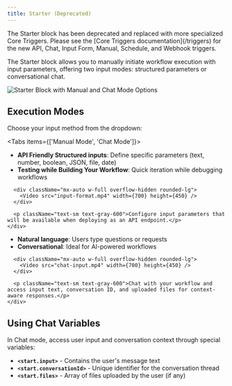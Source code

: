 ```yaml
---
title: Starter (Deprecated)
---
```



<Callout type="warning">
The Starter block has been deprecated and replaced with more specialized Core Triggers. Please see the [Core Triggers documentation](/triggers) for the new API, Chat, Input Form, Manual, Schedule, and Webhook triggers.
</Callout>

The Starter block allows you to manually initiate workflow execution with input parameters, offering two input modes: structured parameters or conversational chat.

<div className="flex justify-center">
  <Image
    src="/static/starter.png"
    alt="Starter Block with Manual and Chat Mode Options"
    width={500}
    height={400}
    className="my-6"
  />
</div>

## Execution Modes

Choose your input method from the dropdown:

<Tabs items={['Manual Mode', 'Chat Mode']}>
  <Tab>
    <div className="space-y-4">
      <ul className="list-disc space-y-1 pl-6">
        <li><strong>API Friendly Structured inputs</strong>: Define specific parameters (text, number, boolean, JSON, file, date)</li>
        <li><strong>Testing while Building Your Workflow</strong>: Quick iteration while debugging workflows</li>
      </ul>
      
      <div className="mx-auto w-full overflow-hidden rounded-lg">
        <Video src="input-format.mp4" width={700} height={450} />
      </div>
      
      <p className="text-sm text-gray-600">Configure input parameters that will be available when deploying as an API endpoint.</p>
    </div>
  </Tab>
  <Tab>
    <div className="space-y-4">
      <ul className="list-disc space-y-1 pl-6">
        <li><strong>Natural language</strong>: Users type questions or requests</li>
        <li><strong>Conversational</strong>: Ideal for AI-powered workflows</li>
      </ul>
      
      <div className="mx-auto w-full overflow-hidden rounded-lg">
        <Video src="chat-input.mp4" width={700} height={450} />
      </div>
      
      <p className="text-sm text-gray-600">Chat with your workflow and access input text, conversation ID, and uploaded files for context-aware responses.</p>
    </div>
  </Tab>
</Tabs>

## Using Chat Variables

In Chat mode, access user input and conversation context through special variables:

- **`<start.input>`** - Contains the user's message text
- **`<start.conversationId>`** - Unique identifier for the conversation thread
- **`<start.files>`** - Array of files uploaded by the user (if any)